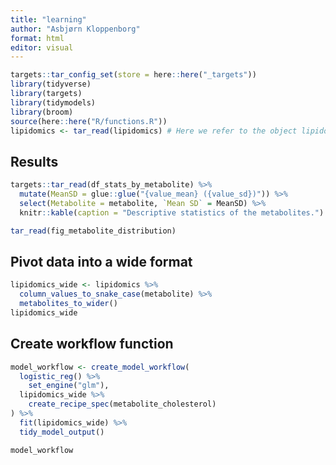 ```yaml
---
title: "learning"
author: "Asbjørn Kloppenborg"
format: html
editor: visual
---
```


```r
targets::tar_config_set(store = here::here("_targets"))
library(tidyverse)
library(targets)
library(tidymodels)
library(broom)
source(here::here("R/functions.R"))
lipidomics <- tar_read(lipidomics) # Here we refer to the object lipidomics in the _target file
```

## Results

```r
targets::tar_read(df_stats_by_metabolite) %>%
  mutate(MeanSD = glue::glue("{value_mean} ({value_sd})")) %>%
  select(Metabolite = metabolite, `Mean SD` = MeanSD) %>%
  knitr::kable(caption = "Descriptive statistics of the metabolites.")
```

```r
tar_read(fig_metabolite_distribution)
```

## Pivot data into a wide format

```r
lipidomics_wide <- lipidomics %>%
  column_values_to_snake_case(metabolite) %>%
  metabolites_to_wider()
lipidomics_wide
```

## Create workflow function

```r
model_workflow <- create_model_workflow(
  logistic_reg() %>%
    set_engine("glm"),
  lipidomics_wide %>%
    create_recipe_spec(metabolite_cholesterol)
) %>%
  fit(lipidomics_wide) %>%
  tidy_model_output()

model_workflow
```

